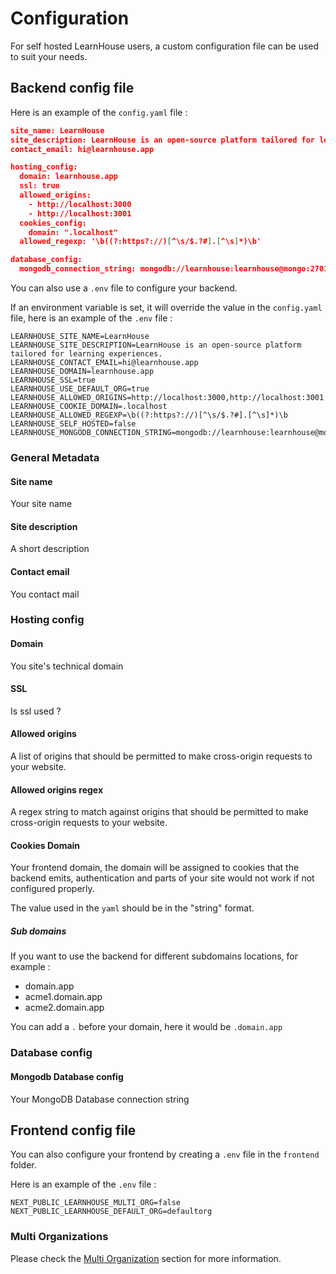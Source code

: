 
#  Configuration

  

For self hosted LearnHouse users, a custom configuration file can be used to suit your needs.

  

##  Backend config file

Here is an example of the `config.yaml` file :

  

```json filename="config.yaml" copy
site_name: LearnHouse
site_description: LearnHouse is an open-source platform tailored for learning experiences.
contact_email: hi@learnhouse.app

hosting_config:
  domain: learnhouse.app
  ssl: true
  allowed_origins:
    - http://localhost:3000
    - http://localhost:3001
  cookies_config:
    domain: ".localhost"
  allowed_regexp: '\b((?:https?://)[^\s/$.?#].[^\s]*)\b'

database_config:
  mongodb_connection_string: mongodb://learnhouse:learnhouse@mongo:27017/
```
You can also use a `.env` file to configure your backend.

If an environment variable is set, it will override the value in the `config.yaml` file, here is an example of the `.env` file :

```env filename=".env" copy
LEARNHOUSE_SITE_NAME=LearnHouse
LEARNHOUSE_SITE_DESCRIPTION=LearnHouse is an open-source platform tailored for learning experiences.
LEARNHOUSE_CONTACT_EMAIL=hi@learnhouse.app 
LEARNHOUSE_DOMAIN=learnhouse.app
LEARNHOUSE_SSL=true
LEARNHOUSE_USE_DEFAULT_ORG=true
LEARNHOUSE_ALLOWED_ORIGINS=http://localhost:3000,http://localhost:3001
LEARNHOUSE_COOKIE_DOMAIN=.localhost
LEARNHOUSE_ALLOWED_REGEXP=\b((?:https?://)[^\s/$.?#].[^\s]*)\b
LEARNHOUSE_SELF_HOSTED=false
LEARNHOUSE_MONGODB_CONNECTION_STRING=mongodb://learnhouse:learnhouse@mongo:27017/

```
  

###  General Metadata

  

####  Site name

Your site name

####  Site description

A short description

####  Contact email

You contact mail

  
  

###  Hosting config

####  Domain

You site's technical domain

####  SSL

Is ssl used ?

#### Allowed origins 

A list of origins that should be permitted to make cross-origin requests to your website.

#### Allowed origins regex 

A regex string to match against origins that should be permitted to make cross-origin requests to your website.

####  Cookies Domain 

Your frontend domain, the domain will be assigned to cookies that the backend emits, authentication and parts of your site would not work if not configured properly. 

The value used in the `yaml` should be in the "string" format.

##### Sub domains 

If you want to use the backend for different subdomains locations, for example : 

 - domain.app
 - acme1.domain.app
 - acme2.domain.app

You can add a `.` before your domain, here it would be `.domain.app`

###  Database config

####  Mongodb Database config 

Your MongoDB Database connection string 

##  Frontend config file

You can also configure your frontend by creating a `.env` file in the `frontend` folder.

Here is an example of the `.env` file :

```env filename="front/.env" {1-2}
NEXT_PUBLIC_LEARNHOUSE_MULTI_ORG=false
NEXT_PUBLIC_LEARNHOUSE_DEFAULT_ORG=defaultorg
```

###  Multi Organizations

Please check the [Multi Organization](./organization-hosting-modes) section for more information.